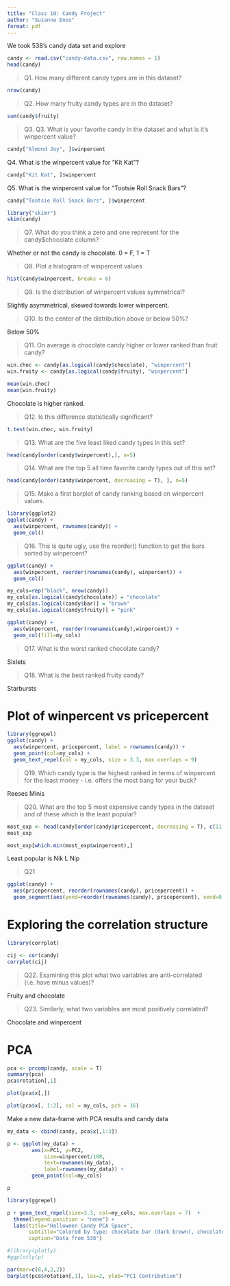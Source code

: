 ```yaml
---
title: "Class 10: Candy Project"
author: "Suzanne Enos"
format: pdf
---
```


We took 538's candy data set and explore 

```r
candy <- read.csv("candy-data.csv", row.names = 1)
head(candy)
```
> Q1. How many different candy types are in this dataset?

```r
nrow(candy)
```

>Q2. How many fruity candy types are in the dataset?

```r
sum(candy$fruity)
```

> Q3. Q3. What is your favorite candy in the dataset and what is it’s winpercent value?

```r
candy["Almond Joy", ]$winpercent
```

Q4. What is the winpercent value for “Kit Kat”?

```r
candy["Kit Kat", ]$winpercent
```

Q5. What is the winpercent value for “Tootsie Roll Snack Bars”?

```r
candy["Tootsie Roll Snack Bars", ]$winpercent
```


```r
library("skimr")
skim(candy)
```

> Q7. What do you think a zero and one represent for the candy$chocolate column?

Whether or not the candy is chocolate. 0 = F, 1 = T

>Q8. Plot a histogram of winpercent values

```r
hist(candy$winpercent, breaks = 6)
```
> Q9. Is the distribution of winpercent values symmetrical?

Slightly asymmetrical, skewed towards lower winpercent.

> Q10. Is the center of the distribution above or below 50%?

Below 50%

> Q11. On average is chocolate candy higher or lower ranked than fruit candy?

```r
win.choc <- candy[as.logical(candy$chocolate), "winpercent"]
win.fruity <- candy[as.logical(candy$fruity), "winpercent"]
```

```r
mean(win.choc)
mean(win.fruity)
```

Chocolate is higher ranked.

> Q12. Is this difference statistically significant?

```r
t.test(win.choc, win.fruity)
```

> Q13. What are the five least liked candy types in this set?

```r
head(candy[order(candy$winpercent),], n=5)
```

> Q14. What are the top 5 all time favorite candy types out of this set?

```r
head(candy[order(candy$winpercent, decreasing = T), ], n=5)
```

> Q15. Make a first barplot of candy ranking based on winpercent values.

```r
library(ggplot2)
ggplot(candy) +
  aes(winpercent, rownames(candy)) +
  geom_col()
```
> Q16. This is quite ugly, use the reorder() function to get the bars sorted by winpercent?

```r
ggplot(candy) +
  aes(winpercent, reorder(rownames(candy), winpercent)) +
  geom_col()
```

```r
my_cols=rep("black", nrow(candy))
my_cols[as.logical(candy$chocolate)] = "chocolate"
my_cols[as.logical(candy$bar)] = "brown"
my_cols[as.logical(candy$fruity)] = "pink"
```

```r
ggplot(candy) + 
  aes(winpercent, reorder(rownames(candy),winpercent)) +
  geom_col(fill=my_cols) 
```

> Q17. What is the worst ranked chocolate candy?

Sixlets

> Q18. What is the best ranked fruity candy?

Starbursts

# Plot of winpercent vs pricepercent

```r
library(ggrepel)
ggplot(candy) +
  aes(winpercent, pricepercent, label = rownames(candy)) +
  geom_point(col=my_cols) + 
  geom_text_repel(col = my_cols, size = 3.3, max.overlaps = 9)
```

> Q19. Which candy type is the highest ranked in terms of winpercent for the least money - i.e. offers the most bang for your buck?

Reeses Minis

> Q20. What are the top 5 most expensive candy types in the dataset and of these which is the least popular?

```r
most_exp <- head(candy[order(candy$pricepercent, decreasing = T), c(11,12)], n=5)
most_exp
```

```r
most_exp[which.min(most_exp$winpercent),]
```
Least popular is Nik L Nip

> Q21

```r
ggplot(candy) +
  aes(pricepercent, reorder(rownames(candy), pricepercent)) + 
  geom_segment(aes(yend=reorder(rownames(candy), pricepercent), xend=0), col = "gray40") + geom_point()
```

# Exploring the correlation structure

```r
library(corrplot)
```

```r
cij <- cor(candy)
corrplot(cij)
```

> Q22. Examining this plot what two variables are anti-correlated (i.e. have minus values)?

Fruity and chocolate

> Q23. Similarly, what two variables are most positively correlated?

Chocolate and winpercent

# PCA

```r
pca <- prcomp(candy, scale = T) 
summary(pca)
pca$rotation[,1]
```

```r
plot(pca$x[,])
```

```r
plot(pca$x[, 1:2], col = my_cols, pch = 16)
```

Make a new data-frame with PCA results and candy data

```r
my_data <- cbind(candy, pca$x[,1:3])
```

```r
p <- ggplot(my_data) + 
        aes(x=PC1, y=PC2, 
            size=winpercent/100,  
            text=rownames(my_data),
            label=rownames(my_data)) +
        geom_point(col=my_cols)

p
```

```r
library(ggrepel)

p + geom_text_repel(size=3.3, col=my_cols, max.overlaps = 7)  + 
  theme(legend.position = "none") +
  labs(title="Halloween Candy PCA Space",
       subtitle="Colored by type: chocolate bar (dark brown), chocolate other (light brown), fruity (red), other (black)",
       caption="Data from 538")
```

```r
#library(plotly)
#ggplotly(p)
```


```r
par(mar=c(8,4,2,2))
barplot(pca$rotation[,1], las=2, ylab="PC1 Contribution")
```

